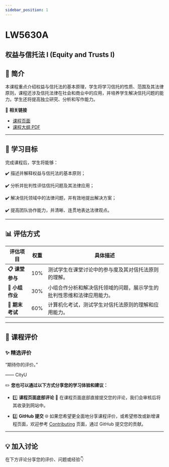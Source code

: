 ```yaml
---
sidebar_position: 1
---
```


# LW5630A
## 权益与信托法 I (Equity and Trusts I)

## **📘 简介**
本课程重点介绍权益与信托法的基本原理，学生将学习信托的性质、范围及其法律原则，课程还涉及信托法律在社会和商业中的应用，并培养学生解决信托问题的能力。学生还将提高独立研究、分析和写作能力。

🔗 **相关链接**
- [课程页面](https://www.cityu.edu.hk/catalogue/pg/202526/course/LW5630A.htm)
- [课程大纲 PDF](https://www.cityu.edu.hk/catalogue/pg/202526/course/LW5630A.pdf)

---

## **🎯 学习目标**

完成课程后，学生将能够：

✔️ 描述并解释权益与信托法的基本原则；

✔️ 分析并批判性评估信托问题及其法律应用；

✔️ 解决信托领域中的法律问题，并有效地提出解决方案；

✔️ 提高团队协作能力，并清晰、连贯地表达法律观点。

---

## **📊 评估方式**

| **评估项目**         | **权重** | **具体描述**                                                                                       |
|---------------------|---------|---------------------------------------------------------------------------------------------------|
| **📋 课堂参与**       | 10%     | 测试学生在课堂讨论中的参与度及其对信托法原则的理解。                                              |
| **📂 小组作业**       | 30%     | 小组合作分析和解决信托领域的问题，展示学生的批判性思维和法律应用能力。                             |
| **📂 期末考试**       | 60%     | 计算机化考试，测试学生对信托法原则的理解和应用能力。                                               |

---

## **💬 课程评价**

### ✨ **精选评价**
<div className={commentStyles.commentBox}>
    <p className={commentStyles.commentText}>
        “期待你的评价。”
    </p>
    <p className={commentStyles.commentAuthor}>—— CityU</p>
</div>

✏️ **您也可以通过以下方式分享您的学习体验和建议：**

- 1️⃣ **课程页面底部评论**
💬 在课程页面底部直接提交您的评论，我们会审核后将其收录到网站中。

- 2️⃣ **GitHub 提交**
🌐 如果您希望更全面地分享课程评价，或希望修改或新增课程页面，欢迎参考 [Contributing](/contributing) 页面，通过 GitHub 提交您的贡献。

---

## **💡 加入讨论**

在下方评论分享您的评价、问题或经验👇
<Utterances />
